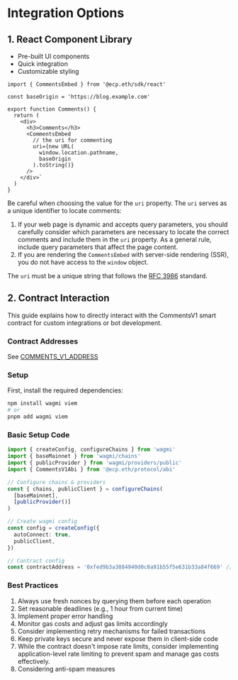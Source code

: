 # Integration Options

## 1. React Component Library

- Pre-built UI components
- Quick integration
- Customizable styling

```tsx
import { CommentsEmbed } from '@ecp.eth/sdk/react'

const baseOrigin = 'https://blog.example.com'

export function Comments() {
  return (
    <div>
      <h3>Comments</h3>
      <CommentsEmbed
        // the uri for commenting
        uri={new URL(
          window.location.pathname,
          baseOrigin
        ).toString()}
      />
    </div>`
  )
}
```

Be careful when choosing the value for the `uri` property. The `uri` serves as a unique identifier to locate comments:

1. If your web page is dynamic and accepts query parameters, you should carefully consider which parameters are necessary to locate the correct comments
and include them in the `uri` property. As a general rule, include query parameters that affect the page content.
2. If you are rendering the `CommentsEmbed` with server-side rendering (SSR), you do not have access to the `window` object.

The `uri` must be a unique string that follows the [RFC 3986](https://datatracker.ietf.org/doc/html/rfc3986) standard.

## 2. Contract Interaction

This guide explains how to directly interact with the CommentsV1 smart contract for custom integrations or bot development.

### Contract Addresses

See [COMMENTS_V1_ADDRESS](/sdk-reference/default/variables/COMMENTS_V1_ADDRESS)

### Setup

First, install the required dependencies:

```bash
npm install wagmi viem
# or
pnpm add wagmi viem
```

### Basic Setup Code

```typescript
import { createConfig, configureChains } from 'wagmi'
import { baseMainnet } from 'wagmi/chains'
import { publicProvider } from 'wagmi/providers/public'
import { CommentsV1Abi } from '@ecp.eth/protocol/abi'

// Configure chains & providers
const { chains, publicClient } = configureChains(
  [baseMainnet],
  [publicProvider()]
)

// Create wagmi config
const config = createConfig({
  autoConnect: true,
  publicClient,
})

// Contract config
const contractAddress = '0xfed9b3a3884940d0c8a91b55f5e631b33a84f669' // Base mainnet
```

### Best Practices

1. Always use fresh nonces by querying them before each operation
2. Set reasonable deadlines (e.g., 1 hour from current time)
3. Implement proper error handling
4. Monitor gas costs and adjust gas limits accordingly
5. Consider implementing retry mechanisms for failed transactions
6. Keep private keys secure and never expose them in client-side code
7. While the contract doesn't impose rate limits, consider implementing application-level rate limiting to prevent spam and manage gas costs effectively.
8. Considering anti-spam measures
